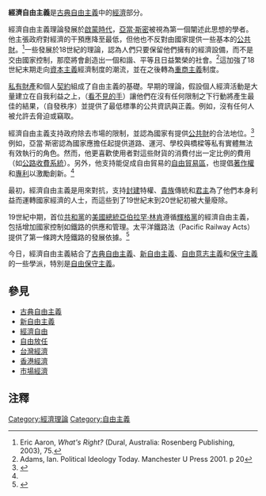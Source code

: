 {{refimprove|time=2019-10-20T10:57:45+00:00}}
{{Liberalism}}
'''經濟自由主義'''是[[古典自由主義|古典自由主義]]中的[[經濟|經濟]]部分。

經濟自由主義理論發展於[[啟蒙時代|啟蒙時代]]，[[亞當·斯密|亞當·斯密]]被視為第一個闡述此思想的學者。他主張政府對經濟的干預應降至最低，但他也不反對由國家提供一些基本的[[公共物品|公共財]]。<ref>Eric Aaron, ''What's Right?'' (Dural, Australia: Rosenberg Publishing, 2003), 75.</ref>一些發展於18世紀的理論，認為人們只要保留他們擁有的經濟設備，而不是交由國家控制，那麼將會創造出一個和諧、平等且日益繁榮的社會。<ref>Adams, Ian. Political Ideology Today. Manchester U Press 2001. p 20</ref>這加強了18世紀末期走向[[資本主義|資本主義]]經濟制度的潮流，並在之後轉為[[重商主義|重商主義]]制度。

[[私有財產|私有財產]]和個人[[契約|契約]]組成了自由主義的基礎。早期的理論，假設個人經濟活動是大量建立在自我利益之上，（[[看不見的手|看不見的手]]）讓他們在沒有任何限制之下行動將產生最佳的結果，（自發秩序）並提供了最低標準的公共資訊與正義。例如，沒有任何人被允許去脅迫或竊取。

經濟自由主義支持政府除去市場的限制，並認為國家有提供[[公共財|公共財]]的合法地位。<ref name="econlib">{{cite web|title=Adam Smith|publisher=econlib.org|url=http://www.econlib.org/library/Enc/bios/Smith.html|accessdate=2008-12-24|archive-date=2008-12-21|archive-url=https://web.archive.org/web/20081221204645/http://www.econlib.org/library/Enc/bios/Smith.html|dead-url=no}}</ref>例如，亞當·斯密認為國家應擔任起提供道路、運河、學校與橋樑等私有實體無法有效執行的角色。然而，他更喜歡使用者對這些財貨的消費付出一定比例的費用（如[[公路收費系統|公路收費系統]]）。另外，他支持能促成自由貿易的[[自由貿易區|自由貿易區]]，也提倡[[著作權|著作權]]和[[專利|專利]]以激勵創新。<ref name=econlib/>

最初，經濟自由主義是用來對抗，支持[[歐洲封建制度|封建]]特權、[[貴族制|貴族]]傳統和[[王國|君主]]為了他們本身利益而運轉國家經濟的人士，而這些到了19世紀末到20世紀初被大量廢除。

19世紀中期，首位[[共和黨_(美國)|共和黨]]的[[美國總統|美國總統]][[亞伯拉罕·林肯|亞伯拉罕·林肯]]遵循[[輝格黨_(美國)|輝格黨]]的經濟自由主義，包括增加國家控制如鐵路的供應和管理。太平洋鐵路法（Pacific Railway Acts）提供了第一條跨大陸鐵路的發展依據。<ref>{{citation|first=Allen C.|last=Guelzo|title=Abraham Lincoln: Redeemer President|isbn=0-8028-3872-3|year=1999|url=http://www.questia.com/PM.qst?a=o&d=99466893|accessdate=2008-12-24|archive-date=2009-02-11|archive-url=https://web.archive.org/web/20090211071528/http://www.questia.com/PM.qst?a=o&d=99466893|dead-url=no}}</ref>

今日，經濟自由主義結合了[[古典自由主義|古典自由主義]]、[[新自由主義|新自由主義]]、[[自由意志主義|自由意志主義]]和[[保守主義|保守主義]]的一些學派，特別是[[自由保守主義|自由保守主義]]。

== 參見 ==
{{Portal|自由主义}}
* [[古典自由主義|古典自由主義]]
* [[新自由主義|新自由主義]]
* [[經濟自由|經濟自由]]
* [[自由放任|自由放任]]
* [[台灣經濟|台灣經濟]]
* [[香港經濟|香港經濟]]
* [[市場經濟|市場經濟]]

== 注釋 ==
{{reflist}}

[[Category:經濟理論|Category:經濟理論]]
[[Category:自由主義|Category:自由主義]]